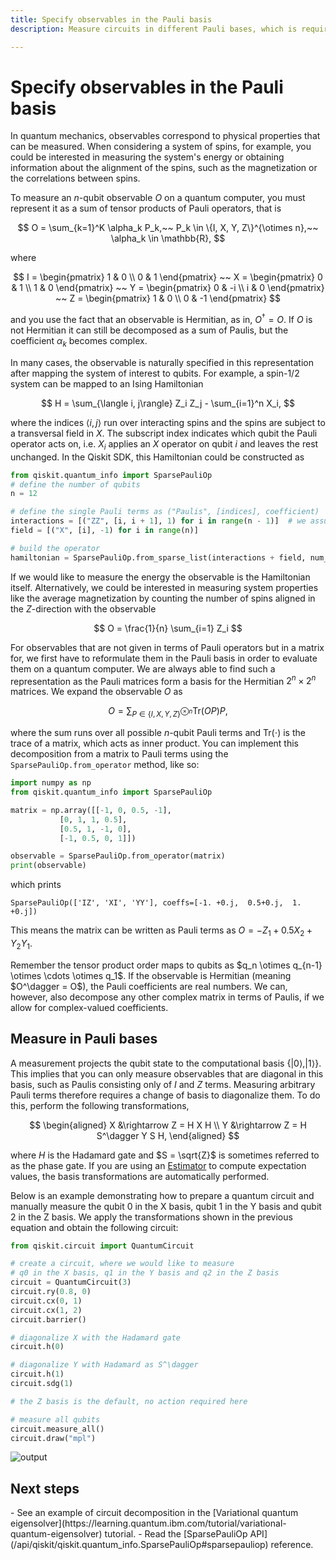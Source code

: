 ```yaml
---
title: Specify observables in the Pauli basis
description: Measure circuits in different Pauli bases, which is required to measure observables that are not diagonal in the computational basis.

---
```


# Specify observables in the Pauli basis

In quantum mechanics, observables correspond to physical properties that can be measured.
When considering a system of spins, for example, you could be interested in measuring the system's energy or obtaining information about the alignment of the spins, such as the magnetization or the correlations between spins.

To measure an $n$-qubit observable $O$ on a quantum computer, you must represent it as a sum of tensor products of Pauli operators, that is

$$
O = \sum_{k=1}^K \alpha_k P_k,~~ P_k \in \{I, X, Y, Z\}^{\otimes n},~~ \alpha_k \in \mathbb{R},
$$

where 

$$
I = \begin{pmatrix}
1 & 0 \\ 0 & 1
\end{pmatrix}
~~
X = \begin{pmatrix}
0 & 1 \\ 1 & 0
\end{pmatrix}
~~
Y = \begin{pmatrix}
0 & -i \\ i & 0
\end{pmatrix}
~~
Z = \begin{pmatrix}
1 & 0 \\ 0 & -1
\end{pmatrix}
$$

and you use the fact that an observable is Hermitian, as in, $O^\dagger = O$. If $O$ is not Hermitian it can still be decomposed as a sum of Paulis, but the coefficient $\alpha_k$ becomes complex.

In many cases, the observable is naturally specified in this representation after mapping the system of interest to qubits.
For example, a spin-1/2 system can be mapped to an Ising Hamiltonian

$$
H = \sum_{\langle i, j\rangle} Z_i Z_j - \sum_{i=1}^n X_i,
$$

where the indices $\langle i, j\rangle$ run over interacting spins and the spins are subject to a transversal field in $X$.
The subscript index indicates which qubit the Pauli operator acts on, i.e. $X_i$ applies an $X$ operator on qubit $i$ and leaves the rest unchanged.
In the Qiskit SDK, this Hamiltonian could be constructed as 

```python
from qiskit.quantum_info import SparsePauliOp
# define the number of qubits
n = 12

# define the single Pauli terms as ("Paulis", [indices], coefficient)
interactions = [("ZZ", [i, i + 1], 1) for i in range(n - 1)]  # we assume spins on a 1D line
field = [("X", [i], -1) for i in range(n)]

# build the operator
hamiltonian = SparsePauliOp.from_sparse_list(interactions + field, num_qubits=n)
```

If we would like to measure the energy the observable is the Hamiltonian itself. Alternatively, we could be
interested in measuring system properties like the average magnetization by counting the number of spins 
aligned in the $Z$-direction with the observable

$$
O = \frac{1}{n} \sum_{i=1} Z_i
$$

For observables that are not given in terms of Pauli operators but in a matrix for, we first have to reformulate them
in the Pauli basis in order to evaluate them on a quantum computer.
We are always able to find such a representation as the Pauli matrices form a basis for the Hermitian $2^n \times 2^n$ matrices.
We expand the observable $O$ as 

$$
O = \sum_{P \in \{I, X, Y, Z\}^{\otimes n}} \mathrm{Tr}(O P) P,
$$

where the sum runs over all possible $n$-qubit Pauli terms and $\mathrm{Tr}(\cdot)$ is the trace of a matrix, which acts as inner product.
You can implement this decomposition  from a matrix to Pauli terms using the `SparsePauliOp.from_operator` method, like so:

```python
import numpy as np
from qiskit.quantum_info import SparsePauliOp

matrix = np.array([[-1, 0, 0.5, -1],
		   [0, 1, 1, 0.5],
		   [0.5, 1, -1, 0],
		   [-1, 0.5, 0, 1]])

observable = SparsePauliOp.from_operator(matrix)
print(observable)  
```

which prints

```
SparsePauliOp(['IZ', 'XI', 'YY'], coeffs=[-1. +0.j,  0.5+0.j,  1. +0.j])
```

This means the matrix can be written as Pauli terms as $O = -Z_1 + 0.5 X_2 + Y_2 Y_1$.

<Admonition type="note">
  Remember the tensor product order maps to qubits as $q_n \otimes q_{n-1} \otimes \cdots \otimes q_1$.
</Admonition>

<Admonition type="note">
  If the observable is Hermitian (meaning $O^\dagger = O$), the Pauli coefficients are real numbers.
  We can, however, also decompose any other complex matrix in terms of Paulis, if we allow for complex-valued coefficients.
</Admonition>


## Measure in Pauli bases

A measurement projects the qubit state to the computational basis $\{|0\rangle, |1\rangle\}$. This implies that you can only measure observables that are diagonal in this basis, such as Paulis consisting only of $I$ and $Z$ terms.
Measuring arbitrary Pauli terms therefore requires a change of basis to diagonalize them. To do this, perform the following transformations,

$$
\begin{aligned}
    X &\rightarrow Z = H X H \\
    Y &\rightarrow Z = H S^\dagger Y S H,
\end{aligned}
$$

where $H$ is the Hadamard gate and $S = \sqrt{Z}$ is sometimes referred to as the phase gate. 
If you are using an [Estimator](../api/qiskit/qiskit.primitives.Estimator) to compute expectation values, the basis transformations are automatically performed.

Below is an example demonstrating how to prepare a quantum circuit and manually measure the qubit 0 in the X basis, 
qubit 1 in the Y basis and qubit 2 in the Z basis. 
We apply the transformations shown in the previous equation and obtain the following circuit:

```python
from qiskit.circuit import QuantumCircuit

# create a circuit, where we would like to measure
# q0 in the X basis, q1 in the Y basis and q2 in the Z basis
circuit = QuantumCircuit(3)
circuit.ry(0.8, 0)
circuit.cx(0, 1)
circuit.cx(1, 2)
circuit.barrier()

# diagonalize X with the Hadamard gate 
circuit.h(0)

# diagonalize Y with Hadamard as S^\dagger
circuit.h(1)
circuit.sdg(1)

# the Z basis is the default, no action required here

# measure all qubits
circuit.measure_all()
circuit.draw("mpl")
```

![output](/images/build/paulibasis.png)

## Next steps

<Admonition type="tip" title="Recommendations">
  -  See an example of circuit decomposition in the [Variational quantum eigensolver](https://learning.quantum.ibm.com/tutorial/variational-quantum-eigensolver) tutorial.
  -  Read the [SparsePauliOp API](/api/qiskit/qiskit.quantum_info.SparsePauliOp#sparsepauliop) reference.
</Admonition>